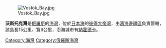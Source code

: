 [[Image:Vostok_Bay.jpg|right]]

'''沃斯托克灣'''是[[俄羅斯|俄羅斯]]的[[海灣|海灣]]，位於[[日本海|日本海]]的[[彼得大帝灣|彼得大帝灣]]，由[[濱海邊疆區|濱海邊疆區]]負責管轄，該島長15公里、寬6公里，沿海城市有[[納霍德卡|納霍德卡]]。

{{Russia-geo-stub}}

[[Category:海灣|Category:海灣]]
[[Category:俄羅斯海灣|Category:俄羅斯海灣]]